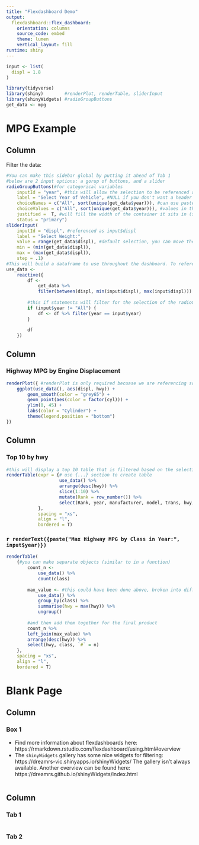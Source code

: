 ```yaml
---
title: "Flexdashboard Demo"
output: 
  flexdashboard::flex_dashboard:
    orientation: columns
    source_code: embed
    theme: lumen
    vertical_layout: fill
runtime: shiny
---
```


```r
input <- list(
  displ = 1.8
)
```


```r
library(tidyverse)
library(shiny)        #renderPlot, renderTable, sliderInput
library(shinyWidgets) #radioGroupButtons
get_data <- mpg 
```
MPG Example
=====================================
Column {.sidebar data-width=200} 
-------------------------------------
Filter the data:
```r
#You can make this sidebar global by putting it ahead of Tab 1
#below are 2 input options: a gorup of buttons, and a slider
radioGroupButtons(#for categorical variables
    inputId = "year", #this will allow the selection to be referenced as input$cyl
    label = "Select Year of Vehicle", #NULL if you don't want a header
    choiceNames = c("All", sort(unique(get_data$year))), #can use paste, etc to make nicer display
    choiceValues = c("All", sort(unique(get_data$year))), #values in the data, need to line up with above
    justified =  T, #will fill the width of the container it sits in (sidebar) 
    status = "primary")
sliderInput(
    inputId = "displ", #referenced as input$displ
    label = "Select Weight:",
    value = range(get_data$displ), #default selection, you can move the range around
    min = (min(get_data$displ)),
    max = (max(get_data$displ)),
    step = .1)
#This will build a dataframe to use throughout the dashboard. To reference this dataframe, you will need to be in some reactive element ex: renderText({nrow(use_data())}). This is essentially a function and so you will need to use parentheses at the end like this: use_data() 
use_data <- 
    reactive({
        df <- 
            get_data %>% 
            filter(between(displ, min(input$displ), max(input$displ)))
        
        #this if statements will filter for the selection of the radioGroupButtons
        if (input$year != "All") {
            df <- df %>% filter(year == input$year)
        }
        
        df
    })
```
Column {data-width=450}
-----------------------------------------------------------------------
### Highway MPG by Engine Displacement
```r
renderPlot({ #renderPlot is only required becuase we are referencing someting reactive: use_data(). Otherwise we could just use ggplot(get_data,...)
    ggplot(use_data(), aes(displ, hwy)) +
        geom_smooth(color = "grey65") +
        geom_point(aes(color = factor(cyl))) +
        ylim(0, 45) +
        labs(color = "Cylinder") +
        theme(legend.position = "bottom")
})
```
Column
-----------------------------------------------------------------------
### Top 10 by hwy
```r
#this will display a top 10 table that is filtered based on the selections above
renderTable(expr = {# use {...} section to create table
                    use_data() %>%
                    arrange(desc(hwy)) %>% 
                    slice(1:10) %>% 
                    mutate(Rank = row_number()) %>% 
                    select(Rank, year, manufacturer, model, trans, hwy, fl, class)
            }, 
            spacing = "xs",
            align = "l",
            bordered = T)
```
### `r renderText({paste("Max Highway MPG by Class in Year:", input$year)})`
```r
renderTable(
    {#you can make separate objects (similar to in a function)
        count_n <- 
            use_data() %>% 
            count(class)
        
        max_value <- #this could have been done above, broken into different steps to show how it works
            use_data() %>% 
            group_by(class) %>% 
            summarise(hwy = max(hwy)) %>% 
            ungroup()
        
        #and then add them together for the final product
        count_n %>% 
        left_join(max_value) %>% 
        arrange(desc(hwy)) %>% 
        select(hwy, class, `#` = n)
    }, 
    spacing = "xs", 
    align = "l", 
    bordered = T)
```
Blank Page
=====================================
Column 
-------------------------------------
### Box 1
* Find more information about flexdashboards here:
    https://rmarkdown.rstudio.com/flexdashboard/using.html#overview
* The `shinyWidgets` gallery has some nice widgets for filtering:
    https://dreamrs-vic.shinyapps.io/shinyWidgets/
    The gallery isn't always available. Another overview can be found here:      
    https://dreamrs.github.io/shinyWidgets/index.html
```r
```
   
Column {.tabset}
-------------------------------------
   
### Tab 1
```r
```   
 
### Tab 2
```r
```